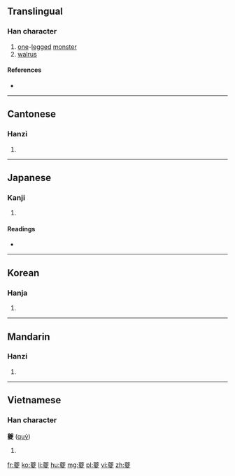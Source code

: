 ==Translingual==
{{stroke order|type=animate}}

===Han character===
{{Han char|rn=35|rad=夊|as=19|sn=22|four=4440<sub>7</sub>|canj=廿金竹水 (TCHE)|ids=⿱[[丷]][[夒]]}}

# [[one]]-[[leg]]ged [[monster]]
# [[walrus]]

====References====
* {{Han ref|kx=0245.281|dkj=05746|dj=0487.020|hdz=20872.030|uh=5914|ud=22804|bh=C4DC|bd=50396}}

----

==Cantonese==

===Hanzi===
{{yue-hanzi|jyut=[[kwai4]]|y=kwai4}}

# {{defn|lang=yue|sort=夊19}}

----

==Japanese==

===Kanji===
{{ja-kanji|grade=|rs=夊19}}

# {{defn|lang=ja|sort=夊19}}

====Readings====
* {{ja-readings|on=[[き]] (ki), [[ぎ]] (gi)|kun=}}

----

==Korean==

===Hanja===
{{ko-hanja|hangeul=기|rv=gi|mr=ki}}

# {{defn|lang=ko|sort=夊19}}

----

==Mandarin==

===Hanzi===
{{cmn-hanzi|pin=[[kuí]] ([[kui2]])|wg=k'uei<sup>2</sup>}}

# {{defn|lang=cmn|sort=夊19}}

----

==Vietnamese==

===Han character===
'''夔''' ([[quỳ]])

# {{defn|lang=vi}}

[[fr:夔]]
[[ko:夔]]
[[li:夔]]
[[hu:夔]]
[[mg:夔]]
[[pl:夔]]
[[vi:夔]]
[[zh:夔]]